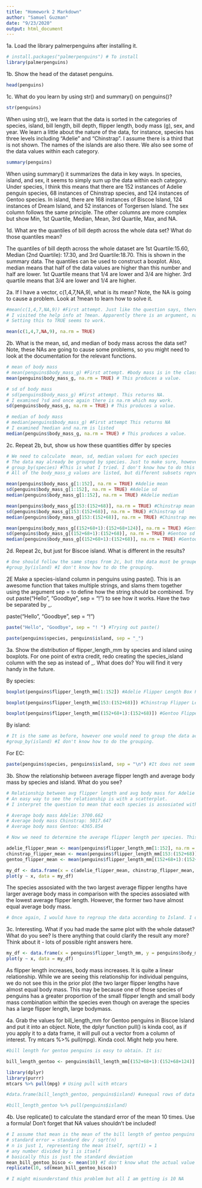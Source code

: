 ---
title: "Homework 2 Markdown"
author: "Samuel Guzman"
date: "9/23/2020"
output: html_document
---
1a. Load the library palmerpenguins after installing it.
```{r first_chunk}
# install.packages("palmerpenguins") # To install
library(palmerpenguins)
```
1b. Show the head of the dataset penguins.
```{r second_chunk}
head(penguins)
```
1c. What do you learn by using str() and summary() on penguins()?
```{r third_chunk}
str(penguins)
```
When using str(), we learn that the data is sorted in the categories of species, island, bill length, bill depth, flipper length, body mass (g), sex, and year. We learn a little about the nature of the data, for instance, species has three levels including "Adelie" and "Chinstrap". I assume there is a third that is not shown. The names of the islands are also there. We also see some of the data values within each category.
```{r fourth_chunk}
summary(penguins)
```
When using summary() it summarizes the data in key ways. In species, island, and sex, it seems to simply sum up the data within each category. Under species, I think this means that there are 152 instances of Adelie penguin species, 68 instances of Chinstrap species, and 124 instances of Gentoo species. In island, there are 168 instances of Biscoe Island, 124 instances of Dream Island, and 52 instances of Torgersen Island. The sex column follows the same principle. The other columns are more complex but show Min, 1st Quartile, Median, Mean, 3rd Quartile, Max, and NA.

1d. What are the quantiles of bill depth across the whole data set? What do those quantiles mean?

The quantiles of bill depth across the whole dataset are 1st Quartile:15.60, Median (2nd Quartile): 17.30, and 3rd Quartile:18.70. This is shown in the summary data. The quantiles can be used to construct a boxplot. Also, median means that half of the data values are higher than this number and half are lower. 1st Quartile means that 1/4 are lower and 3/4 are higher. 3rd quartile means that 3/4 are lower and 1/4 are higher.

2a. If I have a vector, c(1,4,7,NA,9), what is its mean? Note, the NA is going to cause a problem. Look at ?mean to learn how to solve it.

```{r fifth_chunk}
#mean(c(1,4,7,NA,9)) #First attempt. Just like the question says, there is an issue. This just returns NA. 
# I visited the help info at ?mean. Apparently there is an argument, na.rm, which "[indicates] whether NA values should be stripped before the computation proceeds.
# Setting this to TRUE seems to work.

mean(c(1,4,7,NA,9), na.rm = TRUE)
```

2b. What is the mean, sd, and median of body mass across the data set? Note, these NAs are going to cause some problems, so you might need to look at the documentation for the relevant functions.

```{r sixth_chunk}
# mean of body mass
# mean(penguins$body_mass_g) #First attempt. #body mass is in the class $body_mass_g. Once again there is the NA issue but it can be resolved the same way as 2a.
mean(penguins$body_mass_g, na.rm = TRUE) # This produces a value.

# sd of body mass
# sd(penguins$body_mass_g) #First attempt. This returns NA. 
# I examined ?sd and once again there is na.rm which may work.
sd(penguins$body_mass_g, na.rm = TRUE) # This produces a value.

# median of body mass
# median(penguins$body_mass_g) #First attempt This returns NA
# I examined ?median and na.rm is listed
median(penguins$body_mass_g, na.rm = TRUE) # This produces a value.
```

2c. Repeat 2b, but, show us how these quantities differ by species
```{r seventh_chunk}
# We need to calculate  mean, sd, median values for each species
# The data may already be grouped by species. Just to make sure, however:
# group_by(species) #This is what I tried. I don't know how to do this part correctly.
# All of the body_mass_g values are listed, but different subsets represent the species. I determined the subset from summary()

mean(penguins$body_mass_g[1:152], na.rm = TRUE) #Adelie mean
sd(penguins$body_mass_g[1:152], na.rm = TRUE) #Adelie sd
median(penguins$body_mass_g[1:152], na.rm = TRUE) #Adelie median

mean(penguins$body_mass_g[153:(152+68)], na.rm = TRUE) #Chinstrap mean 
sd(penguins$body_mass_g[153:(152+68)], na.rm = TRUE) #Chinstrap sd
median(penguins$body_mass_g[153:(152+68)], na.rm = TRUE) #Chinstrap median

mean(penguins$body_mass_g[(152+68+1):(152+68+124)], na.rm = TRUE) #Gentoo mean
sd(penguins$body_mass_g[(152+68+1):(152+68)], na.rm = TRUE) #Gentoo sd
median(penguins$body_mass_g[(152+68+1):(152+68)], na.rm = TRUE) #Gentoo median

```

2d. Repeat 2c, but just for Biscoe island. What is different in the results?
```{r eighth_chunk}
# One should follow the same steps from 2c, but the data must be grouped differently according to Islands. Then one should determine the range of values for the Biscoe Island subset of the body mass data.
#group_by(island) #I don't know how to do the grouping.

```

2E Make a species-island column in penguins using paste(). This is an awesome function that takes multiple strings, and slams them together using the argument sep = to define how the string should be combined. Try out paste("Hello", "Goodbye", sep = "! ") to see how it works. Have the two be separated by _.

paste("Hello", "Goodbye", sep = "! ")

```{r ninth_chunk}

paste("Hello", "Goodbye", sep = "! ") #Trying out paste()

paste(penguins$species, penguins$island, sep = "_")

```

3a. Show the distribution of flipper_length_mm by species and island using boxplots. For one point of extra credit, redo creating the species_island column with the sep as \n instead of _. What does \n do? You will find it very handy in the future.

By species:
```{r tenth_chunk}

boxplot(penguins$flipper_length_mm[1:152]) #Adelie Flipper Length Box Plot

boxplot(penguins$flipper_length_mm[153:(152+68)]) #Chinstrap Flipper Length Box Plot

boxplot(penguins$flipper_length_mm[(152+68+1):(152+68)]) #Gentoo Flipper Length Box Plot

```

By island:

```{r eleventh_chunk}

# It is the same as before, however one would need to group the data according to island and then do subsets for each island.
#group_by(island) #I don't know how to do the grouping.

```

For EC:

```{r twelth_chunk}

paste(penguins$species, penguins$island, sep = "\n") #It does not seem to do anything special. It just adds \n in between.

```

3b. Show the relationship between average flipper length and average body mass by species and island. What do you see?

```{r thirteenth_chunk}

# Relationship between avg flipper length and avg body mass for Adelie Species.
# An easy way to see the relationship is with a scatterplot.
# I interpret the question to mean that each species is assosiated with an average flipper length and an average body masss. I would then plot the 3 data points on a scatterplot (x axis: flipper length) and (y axis: body mass) and examine the relationship

# Average body mass Adelie: 3700.662
# Average body mass Chinstrap: 5017.647
# Average body mass Gentoo: 4365.854

# Now we need to determine the average flipper length per species. This is the same code from 2c. I'm just making it a variable and putting it in the vector in the next step.

adelie_flipper_mean <- mean(penguins$flipper_length_mm[1:152], na.rm = TRUE) #Adelie mean
chinstrap_flipper_mean <- mean(penguins$flipper_length_mm[153:(152+68)], na.rm = TRUE) #Chinstrap mean 
gentoo_flipper_mean <- mean(penguins$flipper_length_mm[(152+68+1):(152+68+124)], na.rm = TRUE) #Gentoo mean

my_df <- data.frame(x = c(adelie_flipper_mean, chinstrap_flipper_mean, gentoo_flipper_mean), y = c(3700.662, 5017.647, 5017.647))
plot(y ~ x, data = my_df)

```

The species assosiated with the two largest average flipper lengths have larger average body mass in comparison with the species assosiated with the lowest average flipper length. However, the former two have almost equal average body mass.

```{r fourteenth_chunk}

# Once again, I would have to regroup the data according to Island. I do not know how to do this.

```

3c. Interesting. What if you had made the same plot with the whole dataset? What do you see? Is there anything that could clarify the result any more? Think about it - lots of possible right answers here.

```{r fifteenth_chunk}

my_df <- data.frame(x = penguins$flipper_length_mm, y = penguins$body_mass_g)
plot(y ~ x, data = my_df)

```

As flipper length increases, body mass increases. It is quite a linear relationship. While we are seeing this relationship for individual penguins, we do not see this in the prior plot (the two larger flipper lengths have almost equal body mass. This may be because one of those species of penguins has a greater proportion of the small flipper length and small body mass combination within the species even though on average the species has a large flipper length, large bodymass.

4a. Grab the values for bill_length_mm for Gentoo penguins in Biscoe Island and put it into an object. Note, the dplyr function pull() is kinda cool, as if you apply it to a data frame, it will pull out a vector from a column of interest. Try mtcars %>% pull(mpg). Kinda cool. Might help you here.

```{r sixteenth_chunk}

#bill length for gentoo penguins is easy to obtain. It is:

bill_length_gentoo <- penguins$bill_length_mm[(152+68+1):(152+68+124)] #The subset assosiated with Gentoo

library(dplyr)
library(purrr)
mtcars %>% pull(mpg) # Using pull with mtcars

#data.frame(bill_length_gentoo, penguins$island) #unequal rows of data frames, will not allow

#bill_length_gentoo %>% pull(penguins$island)


```

4b. Use replicate() to calculate the standard error of the mean 10 times. Use a formula! Don’t forget that NA values shouldn’t be included!
```{r seventeenth_chunk}
# I assume that mean is the mean of the bill length of gentoo penguins on Biscoe Island. However, I am having trouble getting that value from the previous step. You use mean() 
# standard error = standard dev / sqrt(n)
# n is just 1, representing the mean itself, sqrt(1) = 1
# any number divided by 1 is itself
# basically this is just the standard deviation
mean_bill_gentoo_bisco <- mean(10) #I don't know what the actual value is. This is just a filler value.
replicate(10, sd(mean_bill_gentoo_bisco))

# I might misunderstand this problem but all I am getting is 10 NA
```